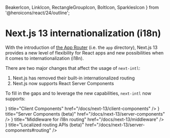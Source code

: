  BeakerIcon,
  LinkIcon,
  RectangleGroupIcon,
  BoltIcon,
  SparklesIcon
} from '@heroicons/react/24/outline';

# Next.js 13 internationalization (i18n)

With the introduction of [the App Router](https://beta.nextjs.org/docs/routing/fundamentals) (i.e. the `app` directory), Next.js 13 provides a new level of flexibility for React apps and new possibilities when it comes to internationalization (i18n).

There are two major changes that affect the usage of `next-intl`:

1. Next.js has removed their built-in internationalized routing
2. Next.js now supports React Server Components

To fill in the gaps and to leverage the new capabilities, `next-intl` now supports:

<Cards num={2}>
  <Card
    arrow
    icon={<RectangleGroupIcon />}
    title="Client Components"
    href="/docs/next-13/client-components"
  />
  <Card
    arrow
    icon={<SparklesIcon />}
    title="Server Components (beta)"
    href="/docs/next-13/server-components"
  />
  <Card
    arrow
    icon={<BoltIcon />}
    title="Middleware for i18n routing"
    href="/docs/next-13/middleware"
  />
  <Card
    arrow
    icon={<LinkIcon />}
    title="Localized routing APIs (beta)"
    href="/docs/next-13/server-components#routing"
  />
</Cards>
